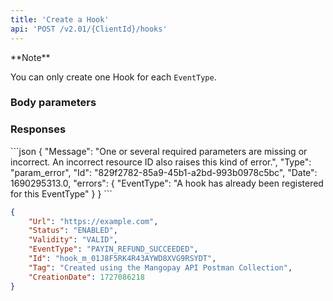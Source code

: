 ```yaml
---
title: 'Create a Hook'  
api: 'POST /v2.01/{ClientId}/hooks'  
---
```




<Note>  
**Note** 
  
You can only create one Hook for each `EventType`.  
</Note>  

### Body parameters  

<EventType />  

<Url />  

<Tag3 />  

### Responses  

<Accordion title="200">  

<UrlResponse /> 

<Status7Response />  

<Validity1Response />  

<EventTypeResponse />  

<IdResponse />  

<Tag2Response />  

<CreationDateResponse /></Accordion>

<Accordion title="400 - Hook already exists for this EventType">
```json
{
    "Message": "One or several required parameters are missing or incorrect. An incorrect resource ID also raises this kind of error.",
    "Type": "param_error",
    "Id": "829f2782-85a9-45b1-a2bd-993b0978c5bc",
    "Date": 1690295313.0,
    "errors": {
        "EventType": "A hook has already been registered for this EventType"
    }
}  
 ```  
</Accordion>



<ResponseExample>  

```json 200  
{
    "Url": "https://example.com",
    "Status": "ENABLED",
    "Validity": "VALID",
    "EventType": "PAYIN_REFUND_SUCCEEDED",
    "Id": "hook_m_01J8F5RK4R43AYWD8XVG9RSYDT",
    "Tag": "Created using the Mangopay API Postman Collection",
    "CreationDate": 1727086218
}
 ```  



</ResponseExample>  

<RequestExample>  
  <RestCreateHook />
  <PhpCreateHook />
  <NodeCreateHook />
  <RubyCreateHook />
  <JavaCreateHook />
  <CreateHookPython />
</RequestExample>